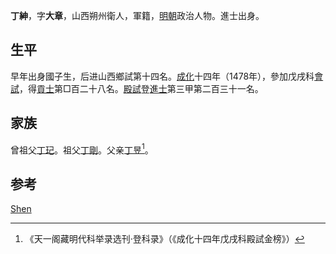 {{Otheruses|other=名为丁大章的其他人物|丁大章}}

'''丁紳'''，字'''大章'''，山西朔州衛人，軍籍，[[明朝|明朝]]政治人物。進士出身。

== 生平 ==
早年出身國子生，后进山西鄉試第十四名。[[成化|成化]]十四年（1478年），參加戊戌科[[會試|會試]]，得[[貢士|貢士]]第□百二十八名。[[殿試|殿試]]登[[進士|進士]]第三甲第二百三十一名。

== 家族 ==
曾祖父[[丁玘|丁玘]]。祖父[[丁剛|丁剛]]。父亲[[丁昱|丁昱]]<ref>《天一阁藏明代科举录选刊·登科录》（《成化十四年戊戌科殿試金榜》）</ref>。

==参考==
{{reflist}}

{{成化十四年戊戌科殿試金榜}}

{{Authority control}}

{{DEFAULTSORT:}}
[[Category:丁姓|Shen]]


{{明朝人物小作品}}